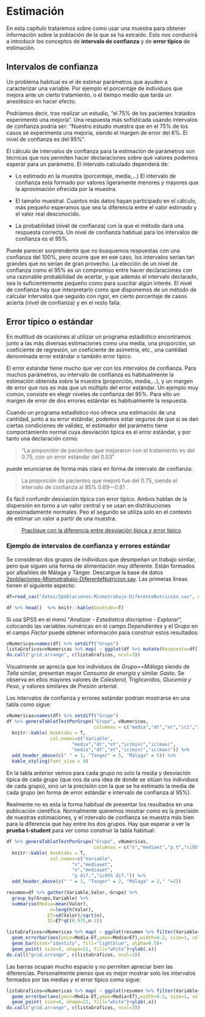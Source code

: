 

# Estimación

En esta capítulo trataremos sobre como usar una muestra para obtener información sobre la población de la que se ha extraído. Esto nos conducirá a introducir los conceptos de **intervalo de confianza** y de **error típico** de estimación.


## Intervalos de confianza

Un problema habitual es el de estimar parámetros que ayuden a caracterizar una variable. Por ejemplo el porcentaje de individuos que mejora ante un cierto tratamiento, o el tiempo medio que tarda un anestésico en hacer efecto. 

Podríamos decir, tras realizar un estudio, “el 75% de los pacientes tratados experimentó una mejoría”. Una respuesta más sofisticada usando intervalos de confianza podría ser: “Nuestro estudio muestra que en el 75% de los casos se experimenta una mejoría, siendo el margen de error del 6%. El nivel de confianza es del 95%”.

El cálculo de intervalos de confianza para la estimación de parámetros son técnicas que nos permiten hacer declaraciones sobre qué valores podemos esperar para un parámetro. El intervalo calculado dependerá de:

-	Lo estimado en la muestra (porcentaje, media,…) El intervalo de confianza esta formado por valores ligeramente menores y mayores que la aproximación ofrecida por la muestra.

-	El tamaño muestral. Cuantos más datos hayan participado en el cálculo, más pequeño esperamos que sea la diferencia entre el valor estimado y el valor real desconocido.

-	La probabilidad (nivel de confianza) con la que el método dará una respuesta correcta. Un nivel de confianza habitual para los intervalos de confianza es el 95%.

Puede parecer sorprendente que no busquemos respuestas con una confianza del 100%, pero ocurre que en ese caso, los intervalos serían tan grandes que no serían de gran provecho. La elección de un nivel de confianza como el 95% es un compromiso entre hacer declaraciones con una razonable probabilidad de acertar, y que además el intervalo declarado, sea lo suficientemente pequeño como para suscitar algún interés. El nivel de confianza hay que interpretarlo como que disponemos de un método de calcular intervalos que seguido con rigor, en cierto porcentaje de casos acierta (nivel de confianza) y en el resto falla.


## Error típico o estándar
En multitud de ocasiones al utilizar un programa estadístico encontramos junto a las más diversas estimaciones como una media, una proporción, un coeficiente de regresión, un coeficiente de asimetría, etc.,  una cantidad denominada error estándar  o también error típico.

El error estándar tiene mucho que ver con los intervalos de confianza. Para muchos parámetros, su intervalo de confianza es habitualmente la estimación obtenida sobre la muestra (proporción, media,…), y un margen de error que nos es más que un múltiplo del error estándar. Un ejemplo muy común, consiste en elegir niveles de confianza del 95%. Para ello un margen de error de dos errores estándar es habitualmente la respuesta. 

Cuando un programa estadístico nos ofrece una estimación de una cantidad, junto a su error estándar, podemos estar seguros de que si se dan ciertas condiciones de validez, el estimador del parámetro tiene comportamiento normal cuya desviación típica es el error estándar, y por tanto una declaración como: 

>“La proporción de pacientes que mejoraron con el tratamiento es del 0.75, con un error estándar del 0.03” 

puede enunciarse de forma más clara en forma de intervalo de confianza:

>	La proporción de pacientes que mejoró fue del 0.75, siendo el intervalo de confianza al 95% 0.69---0.81 .


Es fácil confundir desviación típica con error típico. Ambos hablan de la dispersión en torno a un valor central y se usan en distribuciones aproximadamente normales. Peo el segundo se utiliza  solo en el contexto de estimar un valor a partir de una muestra.

>[Practique con la diferencia entre desviación típica y error típico](https://www.bioestadistica.uma.es/analisis/teoremacentral/)


### Ejemplo de intervalos de confianza y errores estándar {-}

Se consideran dos grupos de individuos que desmpeñan un trabajo similar, pero que siguen una forma de alimentación muy diferente. Están formados por albañiles de Málaga y Tánger. Descargue la base de datos [2poblaciones-Mismotrabajo-DiferenteNutricion.sav](datos/2poblaciones-Mismotrabajo-DiferenteNutricion.sav). Las primeras líneas tienen el siguiente aspecto:

```r
df=read_sav("datos/2poblaciones-Mismotrabajo-DiferenteNutricion.sav", user_na=FALSE) %>% haven::as_factor() %>% mutate(Talla=Talla*100)
```

```r
df %>% head()  %>% knitr::kable(booktabs=T)
```


Si usa SPSS en el menú "_Analizar - Estadística discriptiva - Explorar_", colocando las variables numéricas en el campo _Dependientes_ y el Grupo en el campo _Factor_ puede obtener información para construir estos resultados:





```r
vNumericas=names(df) %>% setdiff("Grupo")
listaGraficos=vNumericas %>% map( ~ ggplot(df %>% mutate(Respuesta=df[[.x]]) ,aes(x=Grupo,y=Respuesta))+geom_boxplot(fill="lightblue")+xlab(.x)+ylab(""))
do.call("grid.arrange", c(listaGraficos, ncol=3))
```



Visualmente se aprecia que los individuos de _Grupo==Málaga_ siendo de _Talla_ similar, presentan mayor _Consumo de energía_ y similar _Gasto_. Se observa en ellos mayores valores de _Colesterol, Trigliceridos, Glucemia y Peso_, y valores similares de _Presión arterial_.

Los intervalos de confianza y errores estándar podrían mostrarse en una tabla como sigue:

```r
vNumericas=names(df) %>% setdiff("Grupo")
df %>% generaTablatTestPorGrupo("Grupo", vNumericas,
                                columnas = c("media","dt","et","ic1","ic2")) %>% 
  knitr::kable( booktabs = T, 
                col.names=c("Variable",
                        "media","dt","et","ic(min)","ic(max)",
                        "media","dt","et","ic(min)","ic(max)")) %>%
  add_header_above(c(" " = 1, "Tanger" = 5, "Málaga" = 5)) %>%
  kable_styling(font_size = 9)

```

En la tabla anterior vemos para cada grupo no solo la media y desviación típica de cada grupo (que nos da una idea de donde se sitúan los individuos de cada grupo), sino un la precisión con la que se ha estimado la media de cada grupo (en forma de error estándar e intervalo de confianza al 95%). 

Realmente no es esta la forma habitual de presentar los resultados en una publicación científica. Normalmente queremos mostrar como es la precisión de nuestras estimaciones, y el intervalo de confianza se muestra más bien para la diferencia que hay entre los dos grupos. Hay que esperar a ver la **prueba t-student** para ver como construir la tabla habitual:

```r

df %>% generaTablatTestPorGrupo("Grupo", vNumericas,
                                columnas = c("n","mediaet","p.t","ci95")) %>% 
  knitr::kable( booktabs = T, 
                col.names=c("Variable",
                        "n","media±et", 
                        "n","media±et",
                        "p dif.","ic95% dif.")) %>%
  add_header_above(c(" " = 1, "Tanger" = 2, "Málaga" = 2," "=2))

```



```r
resumen=df %>% gather(Variable,Valor,-Grupo) %>% 
  group_by(Grupo,Variable) %>% 
  summarise(Media=mean(Valor),
                n=length(Valor),
               ET=sd(Valor)/sqrt(n),
               IC=ET*qt(0.975,n-1))

listaGraficos=vNumericas %>% map( ~ ggplot(resumen %>% filter(Variable==.x), aes(x=Grupo,y=Media)) +
  geom_errorbar(aes(ymin=Media-ET,ymax=Media+ET),width=0.2, size=1, color="navyblue")+
  geom_bar(stat="identity", fill="lightblue", alpha=0.5)+
  geom_point( size=4, shape=21, fill="white")+ylab(.x))
do.call("grid.arrange", c(listaGraficos, ncol=3))
```




Las barras ocupan mucho espacio y no permiten apreciar bien las diferencias. Personalmente pienso que es mejor mostrar solo los intervalos formados por las medias y el error típico como sigue:


```r
listaGraficos=vNumericas %>% map( ~ ggplot(resumen %>% filter(Variable==.x), aes(x=Grupo,y=Media)) +
  geom_errorbar(aes(ymin=Media-ET,ymax=Media+ET),width=0.2, size=1, color="navyblue")+
  geom_point( size=4, shape=21, fill="white")+ylab(.x))
do.call("grid.arrange", c(listaGraficos, ncol=3))
```

